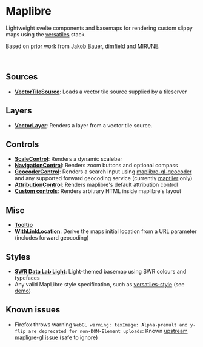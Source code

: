 
<Meta title="Maplibre" />

# Maplibre

Lightweight svelte components and basemaps for rendering custom slippy maps using the [versatiles](https://docs.versatiles.org/) stack.

Based on [prior work](https://github.com/SWRdata/frontend_svelte_p012_spritpreise/blob/main/src/lib/components/Map/Map.svelte) from [Jakob Bauer](https://github.com/AgricolaJKB), [dimfield](https://github.com/dimfeld/svelte-maplibre) and [MIRUNE](https://github.com/MIERUNE/svelte-maplibre-gl).

<Story of={MapStyleStories.Default} />

<br />

## Sources

- **[VectorTileSource](?path=/docs/maplibre-source-vectortilesource--docs)**: Loads a vector tile source supplied by a tileserver

## Layers

- **[VectorLayer](?path=/docs/maplibre-layer-vectorlayer--docs)**: Renders a layer from a vector tile source.

## Controls

- **[ScaleControl](?path=/docs/map-control-scalecontrol--docs)**: Renders a dynamic scalebar
- **[NavigationControl](?path=/docs/map-control-navigationcontrol--docs)**: Renders zoom buttons and optional compass
- **[GeocoderControl](?path=/docs/map-control-geocodercontrol--docs)**: Renders a search input using [maplibre-gl-geocoder](https://github.com/maplibre/maplibre-gl-geocoder) and any supported forward geocoding service (currently [maptiler](https://www.maptiler.com/) only)
- **[AttributionControl](?path=/docs/map-control-attributioncontrol--docs)**: Renders maplibre's default attribution control
- **[Custom controls](?path=/docs/maplibre-control-mapcontrol--docs)**: Renders arbitrary HTML inside maplibre's layout

## Misc

- **[Tooltip](?path=/docs/maplibre-extras-tooltip--docs)**
- **[WithLinkLocation](?path=/docs/maplibre-extras-withlinklocation--docs)**: Derive the maps initial location from a URL parameter (includes forward geocoding)

## Styles

- **[SWR Data Lab Light](http://localhost:6006/?path=/docs/maplibre-style-swr-data-lab-light--docs)**: Light-themed basemap using SWR colours and typefaces
- Any valid MapLibre style specification, such as [versatiles-style](https://github.com/versatiles-org/versatiles-style) (see [demo](?path=/story/map-map--alternate-style))

## Known issues

- Firefox throws warning `WebGL warning: texImage: Alpha-premult and y-flip are deprecated for non-DOM-Element uploads`: Known [upstream mapligre-gl issue](https://github.com/maplibre/maplibre-gl-js/issues/2030) (safe to ignore)
